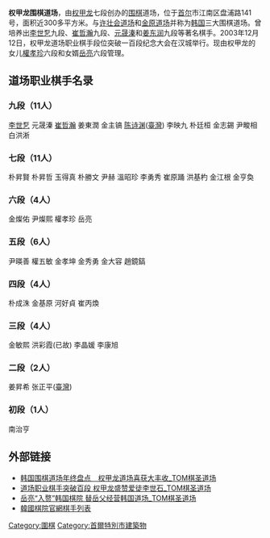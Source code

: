 '''权甲龙围棋道场'''，由[[权甲龙|权甲龙]]七段创办的[[围棋|围棋]]道场，位于[[首尔|首尔]]市江南区盘浦路141号，面积近300多平方米。与[[许壮会道场|许壮会道场]]和[[金原道场|金原道场]]并称为[[韩国|韩国]]三大围棋道场。曾培养出[[李世乭|李世乭]]九段、[[崔哲瀚|崔哲瀚]]九段、[[元晟溱|元晟溱]]和[[姜东润|姜东润]]九段等著名棋手。2003年12月12日，权甲龙道场职业棋手段位突破一百段纪念大会在汉城举行。现由权甲龙的女儿[[權孝珍|權孝珍]]六段和女婿[[岳亮|岳亮]]六段管理。
== 道场职业棋手名录 ==
=== 九段（11人）===
[[李世乭|李世乭]] 元晟溱 [[崔哲瀚|崔哲瀚]] 姜東潤 金主镐 [[陈诗渊|陈诗渊]]([[臺灣|臺灣]]) 李映九 朴廷桓 金志錫 尹畯相 白洪淅
=== 七段（11人）===
朴昇賢 朴昇哲 玉得真 朴勝文 尹赫 溫昭珍 李勇秀 崔原踊 洪基杓 金江根 金亨奐
=== 六段（4人） ===
金燦佑 尹燦熙 權孝珍 岳亮
=== 五段（6人） ===
尹暎善 權五敏 金孝坤 金秀勇 金大容 趙鏡鎬
=== 四段（4人） ===
朴成洙 金基原 河好貞 崔丙煥
=== 三段（4人） ===
金敏熙 洪彩霞(已故) 李晶媛 李康旭
=== 二段（2人）===
姜昇希 张正平([[臺灣|臺灣]])
=== 初段（1人）===
南治亨

== 外部链接 ==
*[http://weiqi.sports.tom.com/news/911.html 韩国围棋道场年终盘点　权甲龙道场喜获大丰收_TOM棋圣道场] {{Wayback|url=http://weiqi.sports.tom.com/news/911.html |date=20160514221731 }}
*[http://weiqi.sports.tom.com/news/7810.html 道场职业棋手突破百段 权甲龙盛赞爱徒李世石_TOM棋圣道场] {{Wayback|url=http://weiqi.sports.tom.com/news/7810.html |date=20160519163000 }}
*[http://weiqi.sports.tom.com/news/20433.html 岳亮“入赘”韩国棋院 替岳父经营韩国道场_TOM棋圣道场] {{Wayback|url=http://weiqi.sports.tom.com/news/20433.html |date=20160806165259 }}
*[https://web.archive.org/web/20160701054519/http://www.baduk.or.kr/info/player_list.asp?S_nation=1 韓國棋院官網棋手列表]

[[Category:圍棋|Category:圍棋]]
[[Category:首爾特別市建築物|Category:首爾特別市建築物]]